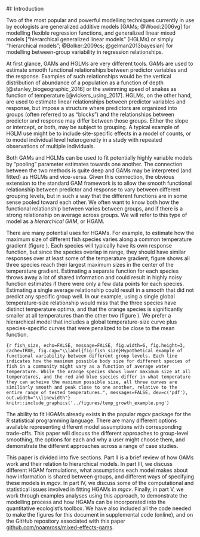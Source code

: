 
#I: Introduction

Two of the most popular and powerful modelling techniques currently in use by ecologists are generalized additive models [GAMs; @Wood:2006vg] for modelling flexible regression functions, and generalized linear mixed models ["hierarchical generalized linear models" (HGLMs) or simply "hierarchical models"; @Bolker:2009cs; @gelman2013bayesian] for modelling between-group variability in regression relationships.


At first glance, GAMs and HGLMs are very different tools. GAMs are used to estimate smooth functional relationships between predictor variables and the response. Examples of such relationships would be the vertical distribution of abundance of a population as a function of depth [@stanley_biogeographic_2016] or the swimming speed of snakes as function of temperature [@vickers_using_2017]. HGLMs, on the other hand, are used to estimate linear relationships between predictor variables and response, but impose a structure where predictors are organized into groups (often referred to as "blocks") and the relationships between predictor and response may differ between those groups. Either the slope or intercept, or both, may be subject to grouping. A typical example of HGLM use might be to include site-specific effects in a model of counts, or to model individual level heterogeneity in a study with repeated observations of multiple individuals.


Both GAMs and HGLMs can be used to fit potentially highly variable models by "pooling" parameter estimates towards one another. The connection between the two methods is quite deep and GAMs may be interpreted (and fitted) as HGLMs and vice-versa. Given this connection, the obvious extension to the standard GAM framework is to allow the smooth functional relationship between predictor and response to vary between different grouping levels, but in such a way that the different functions are in some sense pooled toward each other. We often want to know both how the functional relationship between varies between groups, and if there is a strong relationship on average across groups. We will refer to this type of model as a *hierarchical GAM*, or HGAM.


There are many potential uses for HGAMs. For example, to estimate how the maximum size of different fish species varies along a common temperature gradient (figure  \ref{fig:fish_size}). Each species will typically have its own response function, but since the species overlap in range, they should have similar responses over at least some of the temperature gradient; figure \ref{fig:fish_size} shows all three species reach their largest maximum sizes in the center of the temperature gradient. Estimating a separate function for each species throws away a lot of shared information and could result in highly noisy function estimates if there were only a few data points for each species. Estimating a single average relationship could result in a smooth that did not predict any specific group well. In our example, using a single global temperature-size relationship would miss that the three species have distinct temperature optima, and that the orange species is significantly smaller at all temperatures than the other two (figure \ref{fig:fish_size}). We prefer a hierarchical model that includes a global temperature-size curve plus species-specific curves that were penalized to be close to the mean function.

```{r fish_size, echo=FALSE, message=FALSE, fig.width=6, fig.height=3, cache=TRUE, fig.cap="\\label{fig:fish_size}Hypothetical example of functional variability between different group levels. Each line indicates how the maximum possible body size for different species of fish in a community might vary as a function of average water temperature. While the orange species shows lower maximum size at all temperatures, and the red and blue species differ in what temperature they can acheive the maximum possible size, all three curves are similiarly smooth and peak close to one another, relative to the entire range of tested temperatures.", messages=FALSE, dev=c('pdf'), out.width="\\linewidth"}
knitr::include_graphics('../figures/temp_growth_example.png')
```

The ability to fit HGAMs already exists in the popular *mgcv* package for the R statistical programming language. There are many different options available representing different model assumptions with corresponding trade-offs. This paper will discuss the different approaches to group-level smoothing, the options for each and why a user might choose them, and demonstrate the different approaches across a range of case studies.

This paper is divided into five sections. Part II is a brief review of how GAMs work and their relation to hierarchical models. In part III, we discuss different HGAM formulations, what assumptions each model makes about how information is shared between groups, and different ways of specifying these models in *mgcv*. In part IV, we discuss some of the computational and statistical issues involved in fitting HGAMs in *mgcv*.  Finally, in part V, we work through examples analyses using this approach, to demonstrate the modelling process and how HGAMs can be incorporated into the quantitative ecologist's toolbox. We have also included all the code needed to make the figures for this document in supplemental code (online), and on the GitHub repository associated with this paper [github.com/noamross/mixed-effects-gams](http://www.github.com/noamross/mixed-effect-gams).

